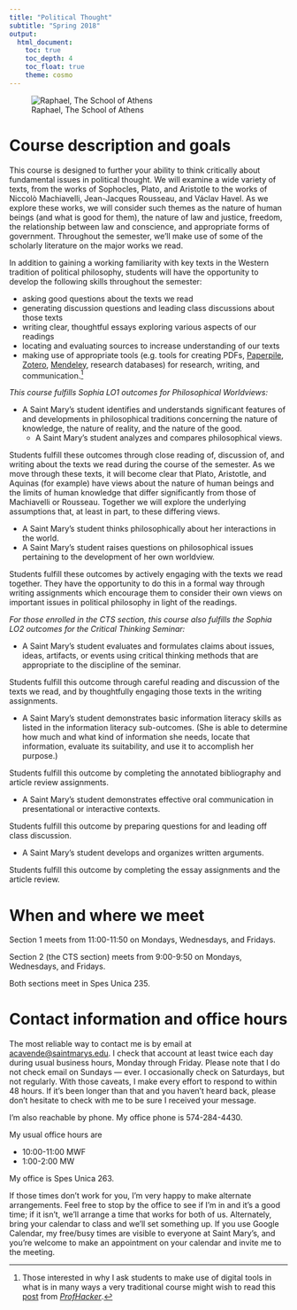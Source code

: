 ```yaml
---
title: "Political Thought"
subtitle: "Spring 2018"
output:
  html_document:
    toc: true
    toc_depth: 4
    toc_float: true
    theme: cosmo
---
```


![Raphael, The School of Athens](https://upload.wikimedia.org/wikipedia/commons/thumb/9/94/Sanzio_01.jpg/619px-Sanzio_01.jpg)

# Course description and goals

This course is designed to further your ability to think critically about fundamental issues in political thought. We will examine a wide variety of texts, from the works of Sophocles, Plato, and Aristotle to the works of Niccolò Machiavelli, Jean-Jacques Rousseau, and Václav Havel. As we explore these works, we will consider such themes as the nature of human beings (and what is good for them), the nature of law and justice, freedom, the relationship between law and conscience, and appropriate forms of government. Throughout the semester, we'll make use of some of the scholarly literature on the major works we read.

In addition to gaining a working familiarity with key texts in the Western tradition of political philosophy, students will have the opportunity to develop the following skills throughout the semester:

* asking good questions about the texts we read
* generating discussion questions and leading class discussions about those texts
* writing clear, thoughtful essays exploring various aspects of our readings
* locating and evaluating sources to increase understanding of our texts
* making use of appropriate tools (e.g. tools for creating PDFs, [Paperpile](https://paperpile.com/), [Zotero](http://zotero.org/), [Mendeley](https://www.mendeley.com/), research databases) for research, writing, and communication.[^1]

*This course fulfills Sophia LO1 outcomes for Philosophical Worldviews:*

* A Saint Mary’s student identifies and understands significant features of and developments in philosophical traditions concerning the nature of knowledge, the nature of reality, and the nature of the good.
	* A Saint Mary’s student analyzes and compares philosophical views.

Students fulfill these outcomes through close reading of, discussion of, and writing about the texts we read during the course of the semester. As we move through these texts, it will become clear that Plato, Aristotle, and Aquinas (for example) have views about the nature of human beings and the limits of human knowledge that differ significantly from those of Machiavelli or Rousseau. Together we will explore the underlying assumptions that, at least in part, to these differing views.

* A Saint Mary’s student thinks philosophically about her interactions in the world.
* A Saint Mary’s student raises questions on philosophical issues pertaining to the development of her own worldview.

Students fulfill these outcomes by actively engaging with the texts we read together. They have the opportunity to do this in a formal way through writing assignments which encourage them to consider their own views on important issues in political philosophy in light of the readings.

*For those enrolled in the CTS section, this course also fulfills the Sophia LO2 outcomes for the Critical Thinking Seminar:*

* A Saint Mary's student evaluates and formulates claims about issues, ideas, artifacts, or events using critical thinking methods that are appropriate to the discipline of the seminar.

Students fulfill this outcome through careful reading and discussion of the texts we read, and by thoughtfully engaging those texts in the writing assignments.

* A Saint Mary's student demonstrates basic information literacy skills as listed in the information literacy sub-outcomes. (She is able to determine how much and what kind of information she needs, locate that information, evaluate its suitability, and use it to accomplish her purpose.)

Students fulfill this outcome by completing the annotated bibliography and article review assignments.

* A Saint Mary's student demonstrates effective oral communication in presentational or interactive contexts.

Students fulfill this outcome by preparing questions for and leading off class discussion.

* A Saint Mary's student develops and organizes written arguments.

Students fulfill this outcome by completing the essay assignments and the article review.

# When and where we meet

Section 1 meets from 11:00-11:50 on Mondays, Wednesdays, and Fridays.

Section 2 (the CTS section) meets from 9:00-9:50 on Mondays, Wednesdays, and Fridays.

Both sections meet in Spes Unica 235.

# Contact  information and office hours

The most reliable way to contact me is by email at [acavende@saintmarys.edu](mailto:acavende@saintmarys.edu "Professor's email address"). I check that account at least twice each day during usual business hours, Monday through Friday. Please note that I do not check email on Sundays — ever. I occasionally check on Saturdays, but not regularly. With those caveats, I make every effort to respond to within 48 hours. If it’s been longer than that and you haven’t heard back, please don’t hesitate to check with me to be sure I received your message.

I’m also reachable by phone. My office phone is 574-284-4430.

My usual office hours are

* 10:00-11:00 MWF
* 1:00-2:00 MW

My office is Spes Unica 263.

If those times don’t work for you, I’m very happy to make alternate arrangements. Feel free to stop by the office to see if I’m in and it’s a good time; if it isn’t, we’ll arrange a time that works for both of us. Alternately, bring your calendar to class and we’ll set something up. If you use Google Calendar, my free/busy times are visible to everyone at Saint Mary’s, and you’re welcome to make an appointment on your calendar and invite me to the meeting.

[^1]:	Those interested in why I ask students to make use of digital tools in what is in many ways a very traditional course might wish to read this [post](http://chronicle.com/blogs/profhacker/why-teach-tech-in-political-science/22713) from *[ProfHacker](http://chronicle.com/blogs/profhacker/)*.